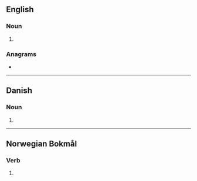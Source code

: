 ==English==

===Noun===
{{head|en|noun plural form}}

# {{plural of|stole|lang=en}}

===Anagrams===
* {{anagrams|en|a=elosst|losest|tossel}}

----

==Danish==

===Noun===
{{head|da|noun form|g=c}}

# {{inflection of|da|stol||indef|gen|p}}

----

==Norwegian Bokmål==

===Verb===
{{head|nb|verb form}}

# {{passive of|stole|lang=nb|nocat=1}}